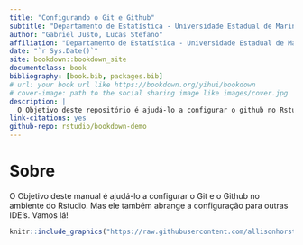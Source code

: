 ```yaml
--- 
title: "Configurando o Git e Github"
subtitle: "Departamento de Estatística - Universidade Estadual de Maringá"
author: "Gabriel Justo, Lucas Stefano"
affiliation: "Departamento de Estatística - Universidade Estadual de Maringá"
date: "`r Sys.Date()`"
site: bookdown::bookdown_site
documentclass: book
bibliography: [book.bib, packages.bib]
# url: your book url like https://bookdown.org/yihui/bookdown
# cover-image: path to the social sharing image like images/cover.jpg
description: |
  O Objetivo deste repositório é ajudá-lo a configurar o github no Rstudio. Vamos lá!
link-citations: yes
github-repo: rstudio/bookdown-demo
---
```


# Sobre

O Objetivo deste manual é ajudá-lo a configurar o Git e o Github no ambiente do Rstudio. Mas ele também abrange a configuração para outras IDE's. Vamos lá!

```r
knitr::include_graphics("https://raw.githubusercontent.com/allisonhorst/stats-illustrations/master/rstats-artwork/reproducibility_court.png")
```
